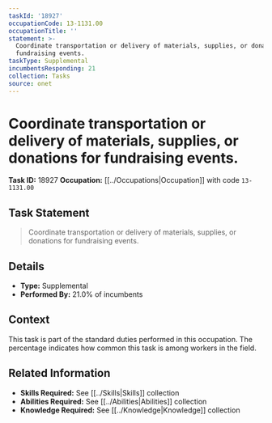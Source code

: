 ```yaml
---
taskId: '18927'
occupationCode: 13-1131.00
occupationTitle: ''
statement: >-
  Coordinate transportation or delivery of materials, supplies, or donations for
  fundraising events.
taskType: Supplemental
incumbentsResponding: 21
collection: Tasks
source: onet
---
```

# Coordinate transportation or delivery of materials, supplies, or donations for fundraising events.

**Task ID:** 18927
**Occupation:** [[../Occupations|Occupation]] with code `13-1131.00`

## Task Statement

> Coordinate transportation or delivery of materials, supplies, or donations for fundraising events.

## Details

- **Type:** Supplemental
- **Performed By:** 21.0% of incumbents

## Context

This task is part of the standard duties performed in this occupation. The percentage indicates how common this task is among workers in the field.

## Related Information

- **Skills Required:** See [[../Skills|Skills]] collection
- **Abilities Required:** See [[../Abilities|Abilities]] collection
- **Knowledge Required:** See [[../Knowledge|Knowledge]] collection
